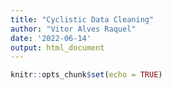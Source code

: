 ```yaml
---
title: "Cyclistic Data Cleaning"
author: "Vitor Alves Raquel"
date: '2022-06-14'
output: html_document
---
```


```r
knitr::opts_chunk$set(echo = TRUE)
```

